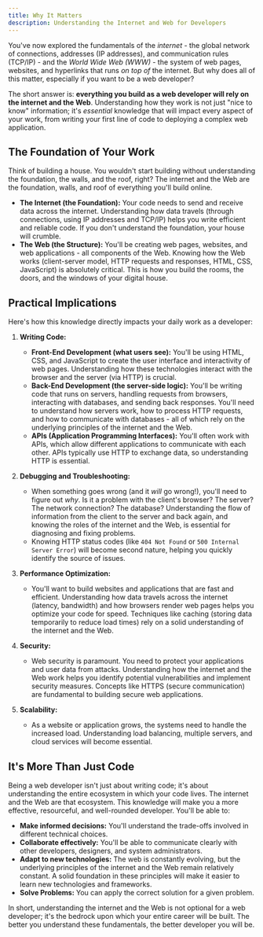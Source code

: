 ```yaml
---
title: Why It Matters
description: Understanding the Internet and Web for Developers
---
```


You've now explored the fundamentals of the _internet_ - the global network of connections, addresses (IP addresses), and communication rules (TCP/IP) - and the _World Wide Web (WWW)_ - the system of web pages, websites, and hyperlinks that runs _on top of_ the internet. But why does all of this matter, especially if you want to be a web developer?

The short answer is: **everything you build as a web developer will rely on the internet and the Web**. Understanding how they work is not just "nice to know" information; it's _essential_ knowledge that will impact every aspect of your work, from writing your first line of code to deploying a complex web application.

## The Foundation of Your Work

Think of building a house. You wouldn't start building without understanding the foundation, the walls, and the roof, right?
The internet and the Web are the foundation, walls, and roof of everything you'll build online.

- **The Internet (the Foundation):** Your code needs to send and receive data across the internet. Understanding how data travels (through connections, using IP addresses and TCP/IP) helps you write efficient and reliable code. If you don't understand the foundation, your house will crumble.
- **The Web (the Structure):** You'll be creating web pages, websites, and web applications - all components of the Web. Knowing how the Web works (client-server model, HTTP requests and responses, HTML, CSS, JavaScript) is absolutely critical. This is how you build the rooms, the doors, and the windows of your digital house.

## Practical Implications

Here's how this knowledge directly impacts your daily work as a developer:

1.  **Writing Code:**

    - **Front-End Development (what users see):** You'll be using HTML, CSS, and JavaScript to create the user interface and interactivity of web pages. Understanding how these technologies interact with the browser and the server (via HTTP) is crucial.
    - **Back-End Development (the server-side logic):** You'll be writing code that runs on servers, handling requests from browsers, interacting with databases, and sending back responses. You'll need to understand how servers work, how to process HTTP requests, and how to communicate with databases - all of which rely on the underlying principles of the internet and the Web.
    - **APIs (Application Programming Interfaces):** You'll often work with APIs, which allow different applications to communicate with each other. APIs typically use HTTP to exchange data, so understanding HTTP is essential.

2.  **Debugging and Troubleshooting:**

    - When something goes wrong (and it _will_ go wrong!), you'll need to figure out _why_. Is it a problem with the client's browser? The server? The network connection? The database? Understanding the flow of information from the client to the server and back again, and knowing the roles of the internet and the Web, is essential for diagnosing and fixing problems.
    - Knowing HTTP status codes (like `404 Not Found` or `500 Internal Server Error`) will become second nature, helping you quickly identify the source of issues.

3.  **Performance Optimization:**

    - You'll want to build websites and applications that are fast and efficient. Understanding how data travels across the internet (latency, bandwidth) and how browsers render web pages helps you optimize your code for speed. Techniques like caching (storing data temporarily to reduce load times) rely on a solid understanding of the internet and the Web.

4.  **Security:**

    - Web security is paramount. You need to protect your applications and user data from attacks. Understanding how the internet and the Web work helps you identify potential vulnerabilities and implement security measures. Concepts like HTTPS (secure communication) are fundamental to building secure web applications.

5.  **Scalability:**
    - As a website or application grows, the systems need to handle the increased load. Understanding load balancing, multiple servers, and cloud services will become essential.

## It's More Than Just Code

Being a web developer isn't just about writing code; it's about understanding the entire ecosystem in which your code lives. The internet and the Web are that ecosystem. This knowledge will make you a more effective, resourceful, and well-rounded developer. You'll be able to:

- **Make informed decisions:** You'll understand the trade-offs involved in different technical choices.
- **Collaborate effectively:** You'll be able to communicate clearly with other developers, designers, and system administrators.
- **Adapt to new technologies:** The web is constantly evolving, but the underlying principles of the internet and the Web remain relatively constant. A solid foundation in these principles will make it easier to learn new technologies and frameworks.
- **Solve Problems:** You can apply the correct solution for a given problem.

In short, understanding the internet and the Web is not optional for a web developer; it's the bedrock upon which your entire career will be built. The better you understand these fundamentals, the better developer you will be.
